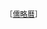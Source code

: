 {{{1}}}{{{2}}}<small><nowiki>［</nowiki>[[儒略曆]]{{{3}}}<nowiki>］</nowiki></small><noinclude>{{Documentation}}</noinclude>